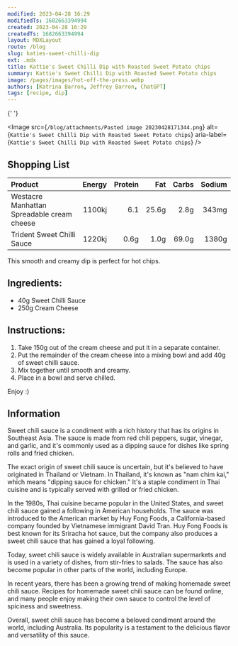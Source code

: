 ```yaml
---
modified: 2023-04-28 16:29
modifiedTs: 1682663394994
created: 2023-04-28 16:29
createdTs: 1682663394994
layout: MDXLayout
route: /blog
slug: katies-sweet-chilli-dip
ext: .mdx
title: Kattie's Sweet Chilli Dip with Roasted Sweet Potato chips
summary: Kattie's Sweet Chilli Dip with Roasted Sweet Potato chips
image: /pages/images/hot-off-the-press.webp
authors: [Katrina Barron, Jeffrey Barron, ChatGPT]
tags: [recipe, dip]
---
```


{' '}

<Image
  src={`/blog/attachments/Pasted image 20230428171344.png`}
  alt={`Kattie's Sweet Chilli Dip with Roasted Sweet Potato chips`}
  aria-label={`Kattie's Sweet Chilli Dip with Roasted Sweet Potato chips`}
/>

## Shopping List

| Product                                    | Energy | Protein |   Fat | Carbs | Sodium |
| :----------------------------------------- | -----: | ------: | ----: | ----: | -----: |
| Westacre Manhattan Spreadable cream cheese | 1100kj |     6.1 | 25.6g |  2.8g |  343mg |
| Trident Sweet Chilli Sauce                 | 1220kj |    0.6g |  1.0g | 69.0g |  1380g |

This smooth and creamy dip is perfect for hot chips.

## Ingredients:

- 40g Sweet Chilli Sauce
- 250g Cream Cheese

## Instructions:

1.  Take 150g out of the cream cheese and put it in a separate container.
2.  Put the remainder of the cream cheese into a mixing bowl and add 40g of sweet chilli sauce.
3.  Mix together until smooth and creamy.
4.  Place in a bowl and serve chilled.

Enjoy :)

## Information

Sweet chili sauce is a condiment with a rich history that has its origins in Southeast Asia. The sauce is made from red chili peppers, sugar, vinegar, and garlic, and it's commonly used as a dipping sauce for dishes like spring rolls and fried chicken.

The exact origin of sweet chili sauce is uncertain, but it's believed to have originated in Thailand or Vietnam. In Thailand, it's known as "nam chim kai," which means "dipping sauce for chicken." It's a staple condiment in Thai cuisine and is typically served with grilled or fried chicken.

In the 1980s, Thai cuisine became popular in the United States, and sweet chili sauce gained a following in American households. The sauce was introduced to the American market by Huy Fong Foods, a California-based company founded by Vietnamese immigrant David Tran. Huy Fong Foods is best known for its Sriracha hot sauce, but the company also produces a sweet chili sauce that has gained a loyal following.

Today, sweet chili sauce is widely available in Australian supermarkets and is used in a variety of dishes, from stir-fries to salads. The sauce has also become popular in other parts of the world, including Europe.

In recent years, there has been a growing trend of making homemade sweet chili sauce. Recipes for homemade sweet chili sauce can be found online, and many people enjoy making their own sauce to control the level of spiciness and sweetness.

Overall, sweet chili sauce has become a beloved condiment around the world, including Australia. Its popularity is a testament to the delicious flavor and versatility of this sauce.
